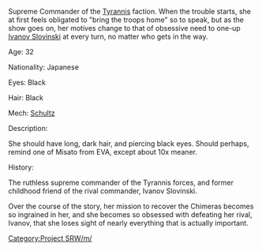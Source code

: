 Supreme Commander of the [[Tyrannis]] faction. When the trouble starts, she at first feels obligated to "bring the troops home" so to speak, but as the show goes on, her motives change to that of obsessive need to one-up [[Ivanov Slovinski]] at every turn, no matter who gets in the way.

Age: 32

Nationality: Japanese

Eyes: Black

Hair: Black

Mech: [[Schultz]]

Description:

She should have long, dark hair, and piercing black eyes. Should perhaps, remind one of Misato from EVA, except about 10x meaner. 

History: 

The ruthless supreme commander of the Tyrannis forces, and former childhood friend of the rival commander, Ivanov Slovinski. 

Over the course of the story, her mission to recover the Chimeras becomes so ingrained in her, and she becomes so obsessed with defeating her rival, Ivanov, that she loses sight of nearly everything that is actually important.

[[Category:Project SRW/m/]]